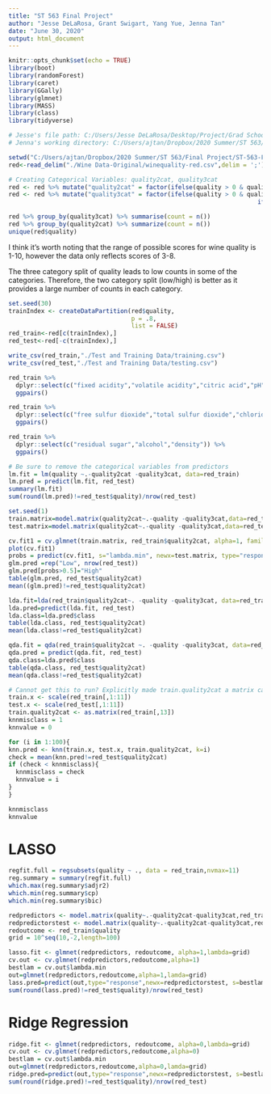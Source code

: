 ---
title: "ST 563 Final Project"
author: "Jesse DeLaRosa, Grant Swigart, Yang Yue, Jenna Tan"
date: "June 30, 2020"
output: html_document
---

```{r Setup, include=FALSE, message=FALSE, warning=FALSE}
knitr::opts_chunk$set(echo = TRUE)
library(boot)
library(randomForest)
library(caret)
library(GGally)
library(glmnet)
library(MASS)
library(class)
library(tidyverse)
```

```{r Fileread, include=FALSE, message=FALSE, warning=FALSE}
# Jesse's file path: C:/Users/Jesse DeLaRosa/Desktop/Project/Grad School/ST 563 Statistical Learning/Final Project/winequality-red.csv
# Jenna's working directory: C:/Users/ajtan/Dropbox/2020 Summer/ST 563/Final Project/ST-563-Final-Project

setwd("C:/Users/ajtan/Dropbox/2020 Summer/ST 563/Final Project/ST-563-Final-Project")
red<-read_delim("./Wine Data-Original/winequality-red.csv",delim = ';')
```

```{r Categorization, include = TRUE}
# Creating Categorical Variables: quality2cat, quality3cat
red <- red %>% mutate("quality2cat" = factor(ifelse(quality > 0 & quality <= 5, "Low", "High")))
red <- red %>% mutate("quality3cat" = factor(ifelse(quality > 0 & quality <=3, "Low",
                                                                     ifelse(quality > 3 & quality <= 7, "Mid", "High"))))

red %>% group_by(quality3cat) %>% summarise(count = n())
red %>% group_by(quality2cat) %>% summarize(count = n())
unique(red$quality)
```

I think it's worth noting that the range of possible scores for wine quality is 1-10, however the data only reflects scores of 3-8.

The three category split of quality leads to low counts in some of the categories. Therefore, the two category split (low/high) is better as it provides a large number of counts in each category.

```{r Splitting, message=FALSE}
set.seed(30)
trainIndex <- createDataPartition(red$quality,
                                  p = .8, 
                                  list = FALSE)
red_train<-red[c(trainIndex),]
red_test<-red[-c(trainIndex),]

write_csv(red_train,"./Test and Training Data/training.csv")
write_csv(red_test,"./Test and Training Data/testing.csv")
```

```{r Plots}
red_train %>% 
  dplyr::select(c("fixed acidity","volatile acidity","citric acid","pH","quality")) %>%
  ggpairs()

red_train %>% 
  dplyr::select(c("free sulfur dioxide","total sulfur dioxide","chlorides","sulphates","quality")) %>%
  ggpairs()

red_train %>% 
  dplyr::select(c("residual sugar","alcohol","density")) %>%
  ggpairs()
```

```{r LinearReg}
# Be sure to remove the categorical variables from predictors
lm.fit = lm(quality ~.-quality2cat -quality3cat, data=red_train)
lm.pred = predict(lm.fit, red_test)
summary(lm.fit)
sum(round(lm.pred)!=red_test$quality)/nrow(red_test)
```

```{r LogisticReg}
set.seed(1)
train.matrix=model.matrix(quality2cat~.-quality -quality3cat,data=red_train)[,-1]
test.matrix=model.matrix(quality2cat~.-quality -quality3cat,data=red_test)[,-1]
```

```{r Lasso}
cv.fit1 = cv.glmnet(train.matrix, red_train$quality2cat, alpha=1, family="binomial", type.measure = "class",nfolds=10)
plot(cv.fit1)
probs = predict(cv.fit1, s="lambda.min", newx=test.matrix, type="response")
glm.pred =rep("Low", nrow(red_test))
glm.pred[probs>0.5]="High"
table(glm.pred, red_test$quality2cat)
mean((glm.pred)!=red_test$quality2cat)
```

```{r LDA}
lda.fit=lda(red_train$quality2cat~. -quality -quality3cat, data=red_train)
lda.pred=predict(lda.fit, red_test)
lda.class=lda.pred$class
table(lda.class, red_test$quality2cat)
mean(lda.class!=red_test$quality2cat)
```

```{r QDA}
qda.fit = qda(red_train$quality2cat ~. -quality -quality3cat, data=red_train)
qda.pred = predict(qda.fit, red_test)
qda.class=lda.pred$class
table(qda.class, red_test$quality2cat)
mean(qda.class!=red_test$quality2cat)
```

```{r KNN}
# Cannot get this to run? Explicitly made train.quality2cat a matrix caused code to run.
train.x <- scale(red_train[,1:11])
test.x <- scale(red_test[,1:11])
train.quality2cat <- as.matrix(red_train[,13])
knnmisclass = 1
knnvalue = 0

for (i in 1:100){
knn.pred <- knn(train.x, test.x, train.quality2cat, k=i)
check = mean(knn.pred!=red_test$quality2cat)
if (check < knnmisclass){
  knnmisclass = check
  knnvalue = i
}
}

knnmisclass
knnvalue
```
# LASSO

```{r lasso, include = TRUE}
regfit.full = regsubsets(quality ~ ., data = red_train,nvmax=11)
reg.summary = summary(regfit.full)
which.max(reg.summary$adjr2)
which.min(reg.summary$cp)
which.min(reg.summary$bic)

redpredictors <- model.matrix(quality~.-quality2cat-quality3cat,red_train)[,-1]
redpredictorstest <- model.matrix(quality~.-quality2cat-quality3cat,red_test)[,-1]
redoutcome <- red_train$quality
grid = 10^seq(10,-2,length=100)

lasso.fit <- glmnet(redpredictors, redoutcome, alpha=1,lambda=grid)
cv.out <- cv.glmnet(redpredictors,redoutcome,alpha=1)
bestlam = cv.out$lambda.min
out=glmnet(redpredictors,redoutcome,alpha=1,lamda=grid)
lass.pred=predict(out,type="response",newx=redpredictorstest, s=bestlam)
sum(round(lass.pred)!=red_test$quality)/nrow(red_test)
```
# Ridge Regression

```{r ridge, include = TRUE}
ridge.fit <- glmnet(redpredictors, redoutcome, alpha=0,lambda=grid)
cv.out <- cv.glmnet(redpredictors,redoutcome,alpha=0)
bestlam = cv.out$lambda.min
out=glmnet(redpredictors,redoutcome,alpha=0,lamda=grid)
ridge.pred=predict(out,type="response",newx=redpredictorstest, s=bestlam)
sum(round(ridge.pred)!=red_test$quality)/nrow(red_test)
```
